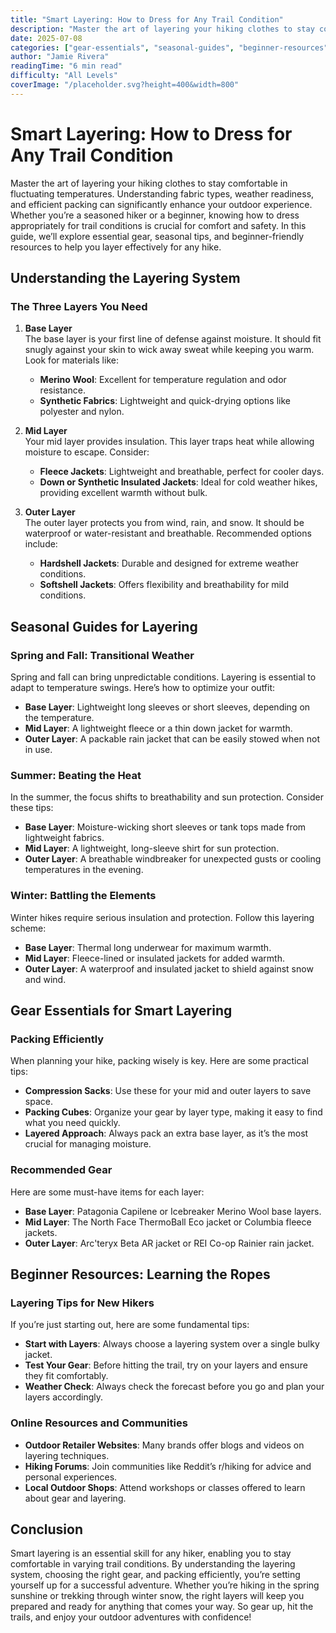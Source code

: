 ```yaml
---
title: "Smart Layering: How to Dress for Any Trail Condition"
description: "Master the art of layering your hiking clothes to stay comfortable in fluctuating temperatures. Understand fabric types, weather readiness, and efficient packing."
date: 2025-07-08
categories: ["gear-essentials", "seasonal-guides", "beginner-resources"]
author: "Jamie Rivera"
readingTime: "6 min read"
difficulty: "All Levels"
coverImage: "/placeholder.svg?height=400&width=800"
---
```


# Smart Layering: How to Dress for Any Trail Condition

Master the art of layering your hiking clothes to stay comfortable in fluctuating temperatures. Understanding fabric types, weather readiness, and efficient packing can significantly enhance your outdoor experience. Whether you’re a seasoned hiker or a beginner, knowing how to dress appropriately for trail conditions is crucial for comfort and safety. In this guide, we’ll explore essential gear, seasonal tips, and beginner-friendly resources to help you layer effectively for any hike.

## Understanding the Layering System

### The Three Layers You Need

1. **Base Layer**  
   The base layer is your first line of defense against moisture. It should fit snugly against your skin to wick away sweat while keeping you warm. Look for materials like:
   - **Merino Wool**: Excellent for temperature regulation and odor resistance.
   - **Synthetic Fabrics**: Lightweight and quick-drying options like polyester and nylon.

2. **Mid Layer**  
   Your mid layer provides insulation. This layer traps heat while allowing moisture to escape. Consider:
   - **Fleece Jackets**: Lightweight and breathable, perfect for cooler days.
   - **Down or Synthetic Insulated Jackets**: Ideal for cold weather hikes, providing excellent warmth without bulk.

3. **Outer Layer**  
   The outer layer protects you from wind, rain, and snow. It should be waterproof or water-resistant and breathable. Recommended options include:
   - **Hardshell Jackets**: Durable and designed for extreme weather conditions.
   - **Softshell Jackets**: Offers flexibility and breathability for mild conditions.

## Seasonal Guides for Layering

### Spring and Fall: Transitional Weather

Spring and fall can bring unpredictable conditions. Layering is essential to adapt to temperature swings. Here’s how to optimize your outfit:
- **Base Layer**: Lightweight long sleeves or short sleeves, depending on the temperature.
- **Mid Layer**: A lightweight fleece or a thin down jacket for warmth.
- **Outer Layer**: A packable rain jacket that can be easily stowed when not in use.

### Summer: Beating the Heat

In the summer, the focus shifts to breathability and sun protection. Consider these tips:
- **Base Layer**: Moisture-wicking short sleeves or tank tops made from lightweight fabrics.
- **Mid Layer**: A lightweight, long-sleeve shirt for sun protection.
- **Outer Layer**: A breathable windbreaker for unexpected gusts or cooling temperatures in the evening.

### Winter: Battling the Elements

Winter hikes require serious insulation and protection. Follow this layering scheme:
- **Base Layer**: Thermal long underwear for maximum warmth.
- **Mid Layer**: Fleece-lined or insulated jackets for added warmth.
- **Outer Layer**: A waterproof and insulated jacket to shield against snow and wind.

## Gear Essentials for Smart Layering

### Packing Efficiently

When planning your hike, packing wisely is key. Here are some practical tips:
- **Compression Sacks**: Use these for your mid and outer layers to save space.
- **Packing Cubes**: Organize your gear by layer type, making it easy to find what you need quickly.
- **Layered Approach**: Always pack an extra base layer, as it’s the most crucial for managing moisture.

### Recommended Gear

Here are some must-have items for each layer:
- **Base Layer**: Patagonia Capilene or Icebreaker Merino Wool base layers.
- **Mid Layer**: The North Face ThermoBall Eco jacket or Columbia fleece jackets.
- **Outer Layer**: Arc'teryx Beta AR jacket or REI Co-op Rainier rain jacket.

## Beginner Resources: Learning the Ropes

### Layering Tips for New Hikers

If you’re just starting out, here are some fundamental tips:
- **Start with Layers**: Always choose a layering system over a single bulky jacket.
- **Test Your Gear**: Before hitting the trail, try on your layers and ensure they fit comfortably.
- **Weather Check**: Always check the forecast before you go and plan your layers accordingly.

### Online Resources and Communities

- **Outdoor Retailer Websites**: Many brands offer blogs and videos on layering techniques.
- **Hiking Forums**: Join communities like Reddit’s r/hiking for advice and personal experiences.
- **Local Outdoor Shops**: Attend workshops or classes offered to learn about gear and layering.

## Conclusion

Smart layering is an essential skill for any hiker, enabling you to stay comfortable in varying trail conditions. By understanding the layering system, choosing the right gear, and packing efficiently, you’re setting yourself up for a successful adventure. Whether you’re hiking in the spring sunshine or trekking through winter snow, the right layers will keep you prepared and ready for anything that comes your way. So gear up, hit the trails, and enjoy your outdoor adventures with confidence!